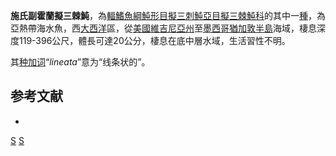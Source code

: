 {{Speciesbox
| taxon = Parahollardia lineata
| authority = [[Longley|Longley]], 1935
| image = Jambeau ( Parahollardia lineata ).jpg
| image_caption = 施氏副霍蘭擬三棘魨
| status = NE
| status_system = IUCN3.1
| synonyms = *''Triacanthodes lineatus'', <small>Longley, 1935</small>
*''Triacanthodes zebra'', <small>Nichols & Firth, 1936</small>
*''Triacanthus zebra'', <small>Nichols & Firth, 1936</small>
}}

'''施氏副霍蘭擬三棘魨'''，為[[輻鰭魚綱|輻鰭魚綱]][[魨形目|魨形目]][[擬三刺魨亞目|擬三刺魨亞目]][[擬三棘魨科|擬三棘魨科]]的其中一[[種|種]]，為亞熱帶海水魚，西[[大西洋|大西洋]]區，從[[美國|美國]][[維吉尼亞州|維吉尼亞州]]至[[墨西哥|墨西哥]][[猶加敦半島|猶加敦半島]]海域，棲息深度119-396公尺，體長可達20公分，棲息在底中層水域，生活習性不明。

其[[种加词|种加词]]“''lineata''”意为“线条状的”。

==参考文献==
*{{FishBase_species|genus=Parahollardia|species=lineata|year=2014|month=2}}

{{魚類小作品}}
{{Taxonbar}}
[[Category:1935年描述的鱼类|S]]
[[Category:副霍蘭擬三棘魨屬|S]]